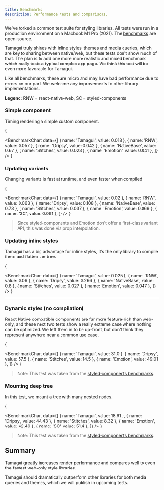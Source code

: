 ```yaml
---
title: Benchmarks
description: Performance tests and comparisons.
---
```


We've forked a common test suite for styling libraries. All tests were run in a production environment on a Macbook M1 Pro (2021). The [benchmarks](https://github.com/tamagui/tamagui/tree/master/packages/benchmarks) are open-source.

Tamagui truly shines with inline styles, themes and media queries, which are key to sharing between native/web, but these tests don't show much of that. The plan is to add one more more realistic and mixed benchmark which really tests a typical complex app page. We think this test will be even more favorable for Tamagui.

<Notice>
  Like all benchmarks, these are micro and may have bad performance due to errors on our part. We
  welcome any improvements to other library implementations.
</Notice>

**Legend:** RNW = react-native-web, SC = styled-components

### Simple component

Timing rendering a simple custom component.

{

<BenchmarkChart
  data={[
    { name: 'Tamagui', value: 0.018 },
    { name: 'RNW', value: 0.057 },
    { name: 'Dripsy', value: 0.042 },
    { name: 'NativeBase', value: 0.67 },
    { name: 'Stitches', value: 0.023 },
    { name: 'Emotion', value: 0.041 },
  ]}
/>
}

### Updating variants

Changing variants is fast at runtime, and even faster when compiled:

{

<BenchmarkChart
  data={[
    { name: 'Tamagui', value: 0.02 },
    { name: 'RNW', value: 0.063 },
    { name: 'Dripsy', value: 0.108 },
    { name: 'NativeBase', value: 0.73 },
    { name: 'Stitches', value: 0.037 },
    { name: 'Emotion', value: 0.069 },
    { name: 'SC', value: 0.081 },
  ]}
/>
}

> Since styled-components and Emotion don't offer a first-class variant API, this was done via prop interpolation.

### Updating inline styles

Tamagui has a big advantage for inline styles, it's the only library to compile them and flatten the tree.

{

<BenchmarkChart
  data={[
    { name: 'Tamagui', value: 0.025 },
    { name: 'RNW', value: 0.06 },
    { name: 'Dripsy', value: 0.266 },
    { name: 'NativeBase', value: 0.8 },
    { name: 'Stitches', value: 0.027 },
    { name: 'Emotion', value: 0.047 },
  ]}
/>
}

---

### Dynamic styles (no compilation)

<Notice>
  React Native compatible components are far more feature-rich than web-only, and these next two
  tests show a really extreme case where nothing can be optimized. We left them in to be up-front,
  but don't think they represent anywhere near a common use case.
</Notice>

{

<BenchmarkChart
  data={[
    { name: 'Tamagui', value: 31.0 },
    { name: 'Dripsy', value: 57.5 },
    { name: 'Stitches', value: 14.5 },
    { name: 'Emotion', value: 49.01 },
  ]}
/>
}

> Note: This test was taken from the [styled-components benchmarks](https://github.com/styled-components/styled-components/tree/main/packages/benchmarks).

### Mounting deep tree

In this test, we mount a tree with many nested nodes.

{

<BenchmarkChart
  data={[
    { name: 'Tamagui', value: 18.61 },
    { name: 'Dripsy', value: 44.43 },
    { name: 'Stitches', value: 8.32 },
    { name: 'Emotion', value: 42.49 },
    { name: 'SC', value: 51.4 },
  ]}
/>
}

> Note: This test was taken from the [styled-components benchmarks](https://github.com/styled-components/styled-components/tree/main/packages/benchmarks).

## Summary

Tamagui greatly increases render performance and compares well to even the fastest web-only style libraries.

Tamagui should dramatically outperform other libraries for both media queries and themes, which we will publish in upcoming tests.
